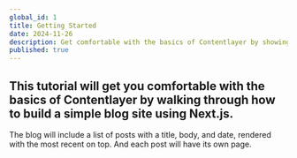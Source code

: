 ```yaml
---
global_id: 1
title: Getting Started
date: 2024-11-26
description: Get comfortable with the basics of Contentlayer by showing how we can quickly build a blog site using Next.js.
published: true
---
```


## This tutorial will get you comfortable with the basics of Contentlayer by walking through how to build a simple blog site using Next.js.

The blog will include a list of posts with a title, body, and date, rendered with the most recent on top. And each post will have its own page.

